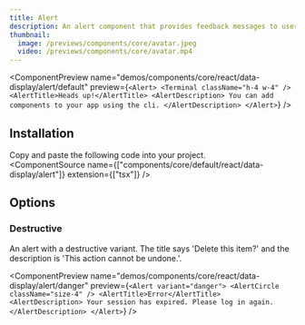 ```yaml
---
title: Alert
description: An alert component that provides feedback messages to users.
thumbnail:
  image: /previews/components/core/avatar.jpeg
  video: /previews/components/core/avatar.mp4
---
```


<ComponentPreview
  name="demos/components/core/react/data-display/alert/default"
  preview={`<Alert>
    <Terminal className="h-4 w-4" />
    <AlertTitle>Heads up!</AlertTitle>
    <AlertDescription>
        You can add components to your app using the cli.
    </AlertDescription>
</Alert>`}
/>

## Installation

Copy and paste the following code into your project.<br/>
  <ComponentSource name={["components/core/default/react/data-display/alert"]} extension={["tsx"]} />

## Options

### Destructive

An alert with a destructive variant. The title says 'Delete this item?' and the description is 'This action cannot be undone.'.

<ComponentPreview
  name="demos/components/core/react/data-display/alert/danger"
  preview={`<Alert variant="danger">
    <AlertCircle className="size-4" />
    <AlertTitle>Error</AlertTitle>
    <AlertDescription>
        Your session has expired. Please log in again.
    </AlertDescription>
</Alert>`}
/>

